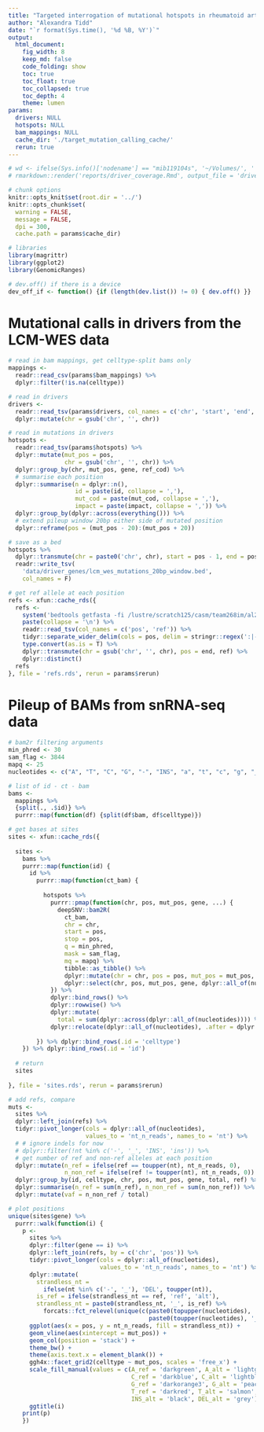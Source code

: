 ```yaml
---
title: "Targeted interrogation of mutational hotspots in rheumatoid arthritis"
author: "Alexandra Tidd"
date: "`r format(Sys.time(), '%d %B, %Y')`"
output:
  html_document:
    fig_width: 8
    keep_md: false
    code_folding: show
    toc: true
    toc_float: true
    toc_collapsed: true
    toc_depth: 4
    theme: lumen
params:
  drivers: NULL
  hotspots: NULL
  bam_mappings: NULL
  cache_dir: './target_mutation_calling_cache/'
  rerun: true
---
```


```r
# wd <- ifelse(Sys.info()['nodename'] == "mib119104s", '~/Volumes/', '') |> paste0('/lustre/scratch125/casm/team268im/at31/RA_som_mut/scomatic/') ; setwd(wd)
# rmarkdown::render('reports/driver_coverage.Rmd', output_file = 'driver_coverage.html', output_dir = 'reports/', params = list(rerun = F))

# chunk options
knitr::opts_knit$set(root.dir = '../')
knitr::opts_chunk$set(
  warning = FALSE,
  message = FALSE,
  dpi = 300, 
  cache.path = params$cache_dir) 

# libraries
library(magrittr)
library(ggplot2)
library(GenomicRanges)

# dev.off() if there is a device
dev_off_if <- function() {if (length(dev.list()) != 0) { dev.off() }}
```

# Mutational calls in drivers from the LCM-WES data

```r
# read in bam mappings, get celltype-split bams only
mappings <-
  readr::read_csv(params$bam_mappings) %>%
  dplyr::filter(!is.na(celltype))

# read in drivers
drivers <-
  readr::read_tsv(params$drivers, col_names = c('chr', 'start', 'end', 'gene')) %>%
  dplyr::mutate(chr = gsub('chr', '', chr))

# read in mutations in drivers
hotspots <-
  readr::read_tsv(params$hotspots) %>%
  dplyr::mutate(mut_pos = pos,
                chr = gsub('chr', '', chr)) %>%
  dplyr::group_by(chr, mut_pos, gene, ref_cod) %>%
  # summarise each position
  dplyr::summarise(n = dplyr::n(),
                   id = paste(id, collapse = ','),
                   mut_cod = paste(mut_cod, collapse = ','),
                   impact = paste(impact, collapse = ',')) %>% 
  dplyr::group_by(dplyr::across(everything())) %>%
  # extend pileup window 20bp either side of mutated position
  dplyr::reframe(pos = (mut_pos - 20):(mut_pos + 20)) 

# save as a bed
hotspots %>%
  dplyr::transmute(chr = paste0('chr', chr), start = pos - 1, end = pos) %>%
  readr::write_tsv(
    'data/driver_genes/lcm_wes_mutations_20bp_window.bed',
    col_names = F)

# get ref allele at each position
refs <- xfun::cache_rds({
  refs <-
    system('bedtools getfasta -fi /lustre/scratch125/casm/team268im/al28/bed_ref/GRCh38_full_analysis_set_plus_decoy_hla_genome.fa -bed data/driver_genes/lcm_wes_mutations_20bp_window.bed -tab', intern = T) %>%
    paste(collapse = '\n') %>%
    readr::read_tsv(col_names = c('pos', 'ref')) %>%
    tidyr::separate_wider_delim(cols = pos, delim = stringr::regex(':|-'), names = c('chr', 'start', 'end')) %>%
    type.convert(as.is = T) %>%
    dplyr::transmute(chr = gsub('chr', '', chr), pos = end, ref) %>%
    dplyr::distinct()
  refs
}, file = 'refs.rds', rerun = params$rerun)
```

# Pileup of BAMs from snRNA-seq data

```r
# bam2r filtering arguments
min_phred <- 30
sam_flag <- 3844
mapq <- 25
nucleotides <- c("A", "T", "C", "G", "-", "INS", "a", "t", "c", "g", "_", "ins")

# list of id - ct - bam
bams <-
  mappings %>%
  {split(., .$id)} %>%
  purrr::map(function(df) {split(df$bam, df$celltype)})

# get bases at sites
sites <- xfun::cache_rds({
  
  sites <-
    bams %>% 
    purrr::map(function(id) {
      id %>% 
        purrr::map(function(ct_bam) {
          
          hotspots %>%
            purrr::pmap(function(chr, pos, mut_pos, gene, ...) {
              deepSNV::bam2R(
                ct_bam,
                chr = chr,
                start = pos,
                stop = pos,
                q = min_phred,
                mask = sam_flag,
                mq = mapq) %>%
                tibble::as_tibble() %>%
                dplyr::mutate(chr = chr, pos = pos, mut_pos = mut_pos, gene = gene) %>%
                dplyr::select(chr, pos, mut_pos, gene, dplyr::all_of(nucleotides))
            }) %>%
            dplyr::bind_rows() %>%
            dplyr::rowwise() %>%
            dplyr::mutate(
              total = sum(dplyr::across(dplyr::all_of(nucleotides)))) %>%
            dplyr::relocate(dplyr::all_of(nucleotides), .after = dplyr::last_col())
          
        }) %>% dplyr::bind_rows(.id = 'celltype')
    }) %>% dplyr::bind_rows(.id = 'id')
  
  # return
  sites
  
}, file = 'sites.rds', rerun = params$rerun)

# add refs, compare
muts <-
  sites %>%
  dplyr::left_join(refs) %>%
  tidyr::pivot_longer(cols = dplyr::all_of(nucleotides),
                      values_to = 'nt_n_reads', names_to = 'nt') %>%
  # # ignore indels for now
  # dplyr::filter(!nt %in% c('-', '_', 'INS', 'ins')) %>%
  # get number of ref and non-ref alleles at each position
  dplyr::mutate(n_ref = ifelse(ref == toupper(nt), nt_n_reads, 0),
                n_non_ref = ifelse(ref != toupper(nt), nt_n_reads, 0)) %>%
  dplyr::group_by(id, celltype, chr, pos, mut_pos, gene, total, ref) %>%
  dplyr::summarise(n_ref = sum(n_ref), n_non_ref = sum(n_non_ref)) %>%
  dplyr::mutate(vaf = n_non_ref / total)

# plot positions
unique(sites$gene) %>%
  purrr::walk(function(i) {
    p <-
      sites %>%
      dplyr::filter(gene == i) %>%
      dplyr::left_join(refs, by = c('chr', 'pos')) %>%
      tidyr::pivot_longer(cols = dplyr::all_of(nucleotides),
                          values_to = 'nt_n_reads', names_to = 'nt') %>%
      dplyr::mutate(
        strandless_nt = 
          ifelse(nt %in% c('-', '_'), 'DEL', toupper(nt)),
        is_ref = ifelse(strandless_nt == ref, 'ref', 'alt'),
        strandless_nt = paste0(strandless_nt, '_', is_ref) %>% 
          forcats::fct_relevel(unique(c(paste0(topupper(nucleotides), '_ref'),
                                        paste0(toupper(nucleotides), '_alt'))))) %>%
      ggplot(aes(x = pos, y = nt_n_reads, fill = strandless_nt)) + 
      geom_vline(aes(xintercept = mut_pos)) +
      geom_col(position = 'stack') +
      theme_bw() +
      theme(axis.text.x = element_blank()) +
      ggh4x::facet_grid2(celltype ~ mut_pos, scales = 'free_x') +
      scale_fill_manual(values = c(A_ref = 'darkgreen', A_alt = 'lightgreen',
                                   C_ref = 'darkblue', C_alt = 'lightblue',
                                   G_ref = 'darkorange3', G_alt = 'peachpuff',
                                   T_ref = 'darkred', T_alt = 'salmon',
                                   INS_alt = 'black', DEL_alt = 'grey')) +
      ggtitle(i)
    print(p)
    })
```


